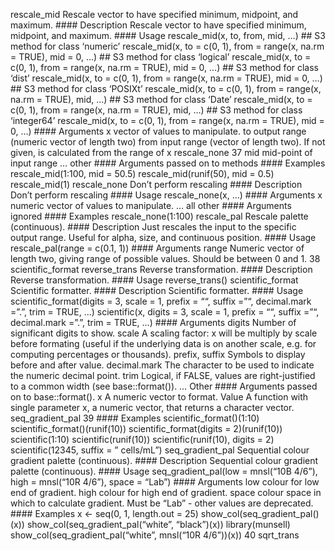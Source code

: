 rescale_mid Rescale vector to have specified minimum, midpoint, and maximum.
#### Description
Rescale vector to have specified minimum, midpoint, and maximum.
#### Usage
rescale_mid(x, to, from, mid, ...)
## S3 method for class 'numeric'
rescale_mid(x, to = c(0, 1), from = range(x, na.rm =
TRUE), mid = 0, ...)
## S3 method for class 'logical'
rescale_mid(x, to = c(0, 1), from = range(x, na.rm =
TRUE), mid = 0, ...)
## S3 method for class 'dist'
rescale_mid(x, to = c(0, 1), from = range(x, na.rm =
TRUE), mid = 0, ...)
## S3 method for class 'POSIXt'
rescale_mid(x, to = c(0, 1), from = range(x, na.rm =
TRUE), mid, ...)
## S3 method for class 'Date'
rescale_mid(x, to = c(0, 1), from = range(x, na.rm =
TRUE), mid, ...)
## S3 method for class 'integer64'
rescale_mid(x, to = c(0, 1), from = range(x, na.rm
= TRUE), mid = 0, ...)
#### Arguments
x vector of values to manipulate.
to output range (numeric vector of length two)
from input range (vector of length two). If not given, is calculated from the range of
x
rescale_none 37
mid mid-point of input range
... other #### Arguments passed on to methods
#### Examples
rescale_mid(1:100, mid = 50.5)
rescale_mid(runif(50), mid = 0.5)
rescale_mid(1)
rescale_none Don’t perform rescaling
#### Description
Don’t perform rescaling
#### Usage
rescale_none(x, ...)
#### Arguments
x numeric vector of values to manipulate.
... all other #### Arguments ignored
#### Examples
rescale_none(1:100)
rescale_pal Rescale palette (continuous).
#### Description
Just rescales the input to the specific output range. Useful for alpha, size, and continuous position.
#### Usage
rescale_pal(range = c(0.1, 1))
#### Arguments
range Numeric vector of length two, giving range of possible values. Should be between
0 and 1.
38 scientific_format
reverse_trans Reverse transformation.
#### Description
Reverse transformation.
#### Usage
reverse_trans()
scientific_format Scientific formatter.
#### Description
Scientific formatter.
#### Usage
scientific_format(digits = 3, scale = 1, prefix = "", suffix = "",
decimal.mark = ".", trim = TRUE, ...)
scientific(x, digits = 3, scale = 1, prefix = "", suffix = "",
decimal.mark = ".", trim = TRUE, ...)
#### Arguments
digits Number of significant digits to show.
scale A scaling factor: x will be multiply by scale before formating (useful if the underlying
data is on another scale, e.g. for computing percentages or thousands).
prefix, suffix Symbols to display before and after value.
decimal.mark The character to be used to indicate the numeric decimal point.
trim Logical, if FALSE, values are right-justified to a common width (see base::format()).
... Other #### Arguments passed on to base::format().
x A numeric vector to format.
Value
A function with single parameter x, a numeric vector, that returns a character vector.
seq_gradient_pal 39
#### Examples
scientific_format()(1:10)
scientific_format()(runif(10))
scientific_format(digits = 2)(runif(10))
scientific(1:10)
scientific(runif(10))
scientific(runif(10), digits = 2)
scientific(12345, suffix = " cells/mL")
seq_gradient_pal Sequential colour gradient palette (continuous).
#### Description
Sequential colour gradient palette (continuous).
#### Usage
seq_gradient_pal(low = mnsl("10B 4/6"), high = mnsl("10R 4/6"),
space = "Lab")
#### Arguments
low colour for low end of gradient.
high colour for high end of gradient.
space colour space in which to calculate gradient. Must be "Lab" - other values are
deprecated.
#### Examples
x <- seq(0, 1, length.out = 25)
show_col(seq_gradient_pal()(x))
show_col(seq_gradient_pal("white", "black")(x))
library(munsell)
show_col(seq_gradient_pal("white", mnsl("10R 4/6"))(x))
40 sqrt_trans
